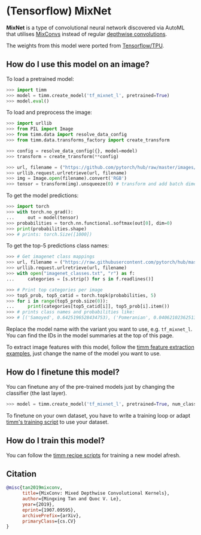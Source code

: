 # (Tensorflow) MixNet

**MixNet** is a type of convolutional neural network discovered via AutoML that utilises [MixConvs](https://paperswithcode.com/method/mixconv) instead of regular [depthwise convolutions](https://paperswithcode.com/method/depthwise-convolution).

The weights from this model were ported from [Tensorflow/TPU](https://github.com/tensorflow/tpu).

## How do I use this model on an image?

To load a pretrained model:

```py
>>> import timm
>>> model = timm.create_model('tf_mixnet_l', pretrained=True)
>>> model.eval()
```

To load and preprocess the image:

```py 
>>> import urllib
>>> from PIL import Image
>>> from timm.data import resolve_data_config
>>> from timm.data.transforms_factory import create_transform

>>> config = resolve_data_config({}, model=model)
>>> transform = create_transform(**config)

>>> url, filename = ("https://github.com/pytorch/hub/raw/master/images/dog.jpg", "dog.jpg")
>>> urllib.request.urlretrieve(url, filename)
>>> img = Image.open(filename).convert('RGB')
>>> tensor = transform(img).unsqueeze(0) # transform and add batch dimension
```

To get the model predictions:

```py
>>> import torch
>>> with torch.no_grad():
...     out = model(tensor)
>>> probabilities = torch.nn.functional.softmax(out[0], dim=0)
>>> print(probabilities.shape)
>>> # prints: torch.Size([1000])
```

To get the top-5 predictions class names:

```py
>>> # Get imagenet class mappings
>>> url, filename = ("https://raw.githubusercontent.com/pytorch/hub/master/imagenet_classes.txt", "imagenet_classes.txt")
>>> urllib.request.urlretrieve(url, filename) 
>>> with open("imagenet_classes.txt", "r") as f:
...     categories = [s.strip() for s in f.readlines()]

>>> # Print top categories per image
>>> top5_prob, top5_catid = torch.topk(probabilities, 5)
>>> for i in range(top5_prob.size(0)):
...     print(categories[top5_catid[i]], top5_prob[i].item())
>>> # prints class names and probabilities like:
>>> # [('Samoyed', 0.6425196528434753), ('Pomeranian', 0.04062102362513542), ('keeshond', 0.03186424449086189), ('white wolf', 0.01739676296710968), ('Eskimo dog', 0.011717947199940681)]
```

Replace the model name with the variant you want to use, e.g. `tf_mixnet_l`. You can find the IDs in the model summaries at the top of this page.

To extract image features with this model, follow the [timm feature extraction examples](../feature_extraction), just change the name of the model you want to use.

## How do I finetune this model?

You can finetune any of the pre-trained models just by changing the classifier (the last layer).

```py
>>> model = timm.create_model('tf_mixnet_l', pretrained=True, num_classes=NUM_FINETUNE_CLASSES)
```
To finetune on your own dataset, you have to write a training loop or adapt [timm's training
script](https://github.com/rwightman/pytorch-image-models/blob/master/train.py) to use your dataset.

## How do I train this model?

You can follow the [timm recipe scripts](../scripts) for training a new model afresh.

## Citation

```BibTeX
@misc{tan2019mixconv,
      title={MixConv: Mixed Depthwise Convolutional Kernels}, 
      author={Mingxing Tan and Quoc V. Le},
      year={2019},
      eprint={1907.09595},
      archivePrefix={arXiv},
      primaryClass={cs.CV}
}
```

<!--
Type: model-index
Collections:
- Name: TF MixNet
  Paper:
    Title: 'MixConv: Mixed Depthwise Convolutional Kernels'
    URL: https://paperswithcode.com/paper/mixnet-mixed-depthwise-convolutional-kernels
Models:
- Name: tf_mixnet_l
  In Collection: TF MixNet
  Metadata:
    FLOPs: 688674516
    Parameters: 7330000
    File Size: 29620756
    Architecture:
    - Batch Normalization
    - Dense Connections
    - Dropout
    - Global Average Pooling
    - Grouped Convolution
    - MixConv
    - Squeeze-and-Excitation Block
    - Swish
    Tasks:
    - Image Classification
    Training Techniques:
    - MNAS
    Training Data:
    - ImageNet
    ID: tf_mixnet_l
    Crop Pct: '0.875'
    Image Size: '224'
    Interpolation: bicubic
  Code: https://github.com/rwightman/pytorch-image-models/blob/9a25fdf3ad0414b4d66da443fe60ae0aa14edc84/timm/models/efficientnet.py#L1720
  Weights: https://github.com/rwightman/pytorch-image-models/releases/download/v0.1-weights/tf_mixnet_l-6c92e0c8.pth
  Results:
  - Task: Image Classification
    Dataset: ImageNet
    Metrics:
      Top 1 Accuracy: 78.78%
      Top 5 Accuracy: 94.0%
- Name: tf_mixnet_m
  In Collection: TF MixNet
  Metadata:
    FLOPs: 416633502
    Parameters: 5010000
    File Size: 20310871
    Architecture:
    - Batch Normalization
    - Dense Connections
    - Dropout
    - Global Average Pooling
    - Grouped Convolution
    - MixConv
    - Squeeze-and-Excitation Block
    - Swish
    Tasks:
    - Image Classification
    Training Techniques:
    - MNAS
    Training Data:
    - ImageNet
    ID: tf_mixnet_m
    Crop Pct: '0.875'
    Image Size: '224'
    Interpolation: bicubic
  Code: https://github.com/rwightman/pytorch-image-models/blob/9a25fdf3ad0414b4d66da443fe60ae0aa14edc84/timm/models/efficientnet.py#L1709
  Weights: https://github.com/rwightman/pytorch-image-models/releases/download/v0.1-weights/tf_mixnet_m-0f4d8805.pth
  Results:
  - Task: Image Classification
    Dataset: ImageNet
    Metrics:
      Top 1 Accuracy: 76.96%
      Top 5 Accuracy: 93.16%
- Name: tf_mixnet_s
  In Collection: TF MixNet
  Metadata:
    FLOPs: 302587678
    Parameters: 4130000
    File Size: 16738218
    Architecture:
    - Batch Normalization
    - Dense Connections
    - Dropout
    - Global Average Pooling
    - Grouped Convolution
    - MixConv
    - Squeeze-and-Excitation Block
    - Swish
    Tasks:
    - Image Classification
    Training Techniques:
    - MNAS
    Training Data:
    - ImageNet
    ID: tf_mixnet_s
    Crop Pct: '0.875'
    Image Size: '224'
    Interpolation: bicubic
  Code: https://github.com/rwightman/pytorch-image-models/blob/9a25fdf3ad0414b4d66da443fe60ae0aa14edc84/timm/models/efficientnet.py#L1698
  Weights: https://github.com/rwightman/pytorch-image-models/releases/download/v0.1-weights/tf_mixnet_s-89d3354b.pth
  Results:
  - Task: Image Classification
    Dataset: ImageNet
    Metrics:
      Top 1 Accuracy: 75.68%
      Top 5 Accuracy: 92.64%
-->